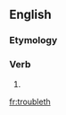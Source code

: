 ==English==

===Etymology===
{{suffix|en|trouble|eth}}

===Verb===
{{head|en|verb form}}

# {{en-archaic third-person singular of|trouble}}

[[fr:troubleth]]